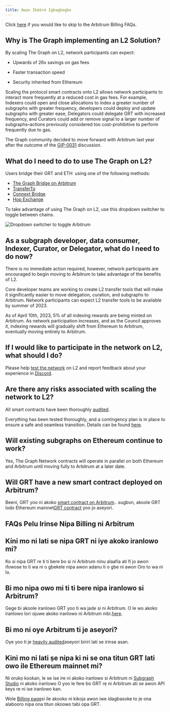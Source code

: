 ```yaml
---
title: Àwọn Ìbéèrè Igbagbogbo
---
```


Click [here](#billing-on-arbitrum-faqs) if you would like to skip to the Arbitrum Billing FAQs.

## Why is The Graph implementing an L2 Solution?

By scaling The Graph on L2, network participants can expect:

-   Upwards of 26x savings on gas fees

-   Faster transaction speed

-   Security inherited from Ethereum

Scaling the protocol smart contracts onto L2 allows network participants to interact more frequently at a reduced cost in gas fees. For example, Indexers could open and close allocations to index a greater number of subgraphs with greater frequency, developers could deploy and update subgraphs with greater ease, Delegators could delegate GRT with increased frequency, and Curators could add or remove signal to a larger number of subgraphs–actions previously considered too cost-prohibitive to perform frequently due to gas.

The Graph community decided to move forward with Arbitrum last year after the outcome of the [GIP-0031](https://forum.thegraph.com/t/gip-0031-arbitrum-grt-bridge/3305) discussion.

## What do I need to do to use The Graph on L2?

Users bridge their GRT and ETH  using one of the following methods:

-   [The Graph Bridge on Arbitrum](https://bridge.arbitrum.io/?l2ChainId=42161)
-   [TransferTo](https://transferto.xyz/swap)
-   [Connext Bridge](https://bridge.connext.network/)
-   [Hop Exchange](https://app.hop.exchange/#/send?token=ETH)

To take advantage of using The Graph on L2, use this dropdown switcher to toggle between chains.

![Dropdown switcher to toggle Arbitrum](/img/arbitrum-screenshot-toggle.png)

## As a subgraph developer, data consumer, Indexer, Curator, or Delegator, what do I need to do now?

There is no immediate action required, however, network participants are encouraged to begin moving to Arbitrum to take advantage of the benefits of L2.

Core developer teams are working to create L2 transfer tools that will make it significantly easier to move delegation, curation, and subgraphs to Arbitrum. Network participants can expect L2 transfer tools to be available by summer of 2023.

As of April 10th, 2023, 5% of all indexing rewards are being minted on Arbitrum. As network participation increases, and as the Council approves it, indexing rewards will gradually shift from Ethereum to Arbitrum, eventually moving entirely to Arbitrum.

## If I would like to participate in the network on L2, what should I do?

Please help [test the network](https://testnet.thegraph.com/explorer) on L2 and report feedback about your experience in [Discord](https://discord.gg/vtvv7FP).

## Are there any risks associated with scaling the network to L2?

All smart contracts have been thoroughly [audited](https://github.com/graphprotocol/contracts/blob/dev/audits/OpenZeppelin/2022-07-graph-arbitrum-bridge-audit.pdf).

Everything has been tested thoroughly, and a contingency plan is in place to ensure a safe and seamless transition. Details can be found [here](https://forum.thegraph.com/t/gip-0037-the-graph-arbitrum-deployment-with-linear-rewards-minted-in-l2/3551#risks-and-security-considerations-20).

## Will existing subgraphs on Ethereum continue to work?

Yes, The Graph Network contracts will operate in parallel on both Ethereum and Arbitrum until moving fully to Arbitrum at a later date.

## Will GRT have a new smart contract deployed on Arbitrum?

Beeni, GRT yoo ni akoko [smart contract on Arbitrum](https://arbiscan.io/address/0x9623063377ad1b27544c965ccd7342f7ea7e88c7).. sugbon, akoole GRT lodo Ethereum mainnet[GRT contract](https://etherscan.io/token/0xc944e90c64b2c07662a292be6244bdf05cda44a7) yoo jo aseyori.

## FAQs Pelu Irinse Nípa Billing ni Arbitrum

## Kíni mo ni lati se nipa GRT ni iye akoko iranlowo mi?

Ko si nipa GRT re ti ti bere bo si ni Arbitrum ninu alaafia ati fi jo awon ifowose to ti wa ni o gbekele nipa awon adanu ti o gbe ni awon Oro to wa ni lo.

## Bi mo nipa owo mi ti ti bere nipa iranlowo si Arbitrum?

Gege bi akoole iranlowo GRT yoo ti wa jade si ni Arbitrum. O le wo akoko iranlowo lori ojuwe akoko iranlowo ni Arbitrum nibi.[here](https://arbiscan.io/address/0x1B07D3344188908Fb6DEcEac381f3eE63C48477a).

## Bi mo ni oye Arbitrum ti je aseyori?

Oye yoo ti je [heavily audited](https://code4rena.com/contests/2022-10-the-graph-l2-bridge-contest)aseyori biriri lati se irinse asan.

## Kini mo ni lati ṣe nipa ki ni se ona titun GRT lati owo ile Ethereum mainnet mi?

Ni orukọ kookan, le se ise ire ni akoko iranlowo si Arbitrum ni [Subgraph Studio](https://thegraph.com/studio/) ni akoko iranlowo O yoo le fere bo GRT rẹ ni Arbitrum ati se awon API keys re ni ise iranlowo kan.

Wole [Billing page](https://thegraph.com/docs/en/billing/)si ile akooko ni kikoja awon iwe idagbasoke to je ona alabooro nipa ona titun okoowo tabi opa GRT.
